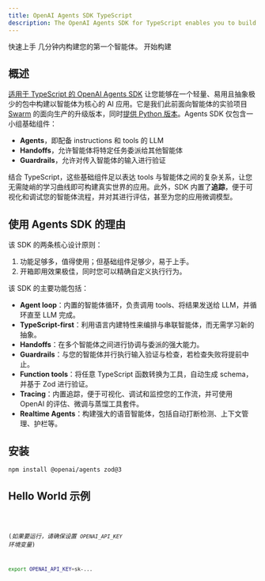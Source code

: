 ```yaml
---
title: OpenAI Agents SDK TypeScript
description: The OpenAI Agents SDK for TypeScript enables you to build agentic AI apps in a lightweight, easy-to-use package with very few abstractions.
---
```




<Hero>
  <Fragment slot="title">快速上手</Fragment>
  <Fragment slot="description">几分钟内构建您的第一个智能体。</Fragment>
  <Fragment slot="cta">开始构建</Fragment>
</Hero>

## 概述

[适用于 TypeScript 的 OpenAI Agents SDK](https://github.com/openai/openai-agents-js)
让您能够在一个轻量、易用且抽象极少的包中构建以智能体为核心的 AI 应用。它是我们此前面向智能体的实验项目
[Swarm](https://github.com/openai/swarm/tree/main) 的面向生产的升级版本，同时[提供 Python 版本](https://github.com/openai/openai-agents-python)。Agents SDK 仅包含一小组基础组件：

- **Agents**，即配备 instructions 和 tools 的 LLM
- **Handoffs**，允许智能体将特定任务委派给其他智能体
- **Guardrails**，允许对传入智能体的输入进行验证

结合 TypeScript，这些基础组件足以表达 tools 与智能体之间的复杂关系，让您无需陡峭的学习曲线即可构建真实世界的应用。此外，SDK 内置了**追踪**，便于可视化和调试您的智能体流程，并对其进行评估，甚至为您的应用微调模型。

## 使用 Agents SDK 的理由

该 SDK 的两条核心设计原则：

1. 功能足够多，值得使用；但基础组件足够少，易于上手。
2. 开箱即用效果极佳，同时您可以精确自定义执行行为。

该 SDK 的主要功能包括：

- **Agent loop**：内置的智能体循环，负责调用 tools、将结果发送给 LLM，并循环直至 LLM 完成。
- **TypeScript-first**：利用语言内建特性来编排与串联智能体，而无需学习新的抽象。
- **Handoffs**：在多个智能体之间进行协调与委派的强大能力。
- **Guardrails**：与您的智能体并行执行输入验证与检查，若检查失败将提前中止。
- **Function tools**：将任意 TypeScript 函数转换为工具，自动生成 schema，并基于 Zod 进行验证。
- **Tracing**：内置追踪，便于可视化、调试和监控您的工作流，并可使用 OpenAI 的评估、微调与蒸馏工具套件。
- **Realtime Agents**：构建强大的语音智能体，包括自动打断检测、上下文管理、护栏等。

## 安装

```bash
npm install @openai/agents zod@3
```

## Hello World 示例

<Code lang="typescript" code={helloWorldExample} title="Hello World" />

(_如果要运行，请确保设置 `OPENAI_API_KEY` 环境变量_)

```bash
export OPENAI_API_KEY=sk-...
```
